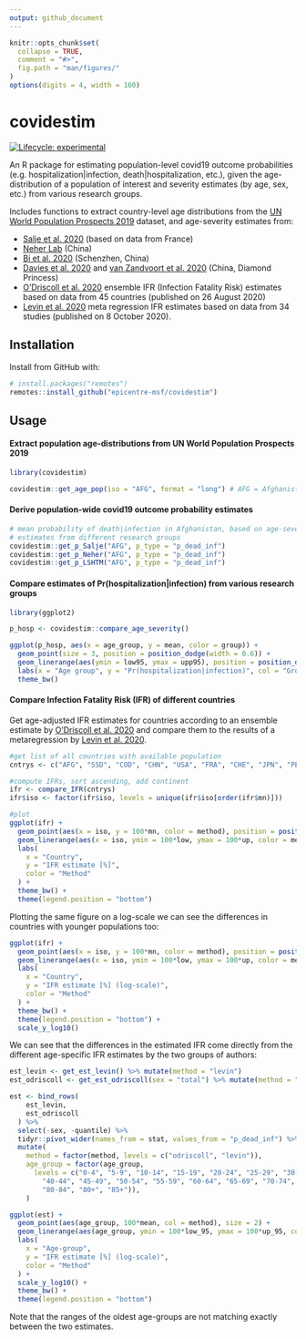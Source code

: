 ```yaml
---
output: github_document
---
```


<!-- README.md is generated from README.Rmd. Please edit that file -->

```r
knitr::opts_chunk$set(
  collapse = TRUE,
  comment = "#>",
  fig.path = "man/figures/"
)
options(digits = 4, width = 160)
```

# covidestim
<!-- badges: start -->
[![Lifecycle: experimental](https://img.shields.io/badge/lifecycle-experimental-orange.svg)](https://www.tidyverse.org/lifecycle/#experimental)
<!-- badges: end -->

An R package for estimating population-level covid19 outcome probabilities (e.g.
hospitalization|infection, death|hospitalization, etc.), given the
age-distribution of a population of interest and severity estimates (by age,
sex, etc.) from various research groups.

Includes functions to extract country-level age distributions from the [UN World
Population Prospects
2019](https://population.un.org/wpp/Download/Standard/Population/) dataset, and
age-severity estimates from:

- [Salje et al. 2020](https://doi.org/10.1126/science.abc3517) (based on data
  from France)
- [Neher Lab](https://doi.org/10.1101/2020.05.05.20091363) (China)
- [Bi et al. 2020](https://doi.org/10.1101/2020.03.03.20028423) (Schenzhen,
  China)
- [Davies et al. 2020](https://doi.org/10.1101/2020.03.24.20043018) and [van
  Zandvoort et al. 2020](https://doi.org/10.1101/2020.04.27.20081711) (China,
  Diamond Princess)
- [O'Driscoll et al. 2020](https://www.medrxiv.org/content/10.1101/2020.08.24.20180851v1) ensemble IFR (Infection Fatality Risk) estimates based on data from 45 countries (published on 26 August 2020)
- [Levin et al. 2020](https://www.medrxiv.org/content/10.1101/2020.07.23.20160895v6) meta regression IFR estimates based on data from 34 studies (published on 8 October 2020).

## Installation

Install from GitHub with:

```r
# install.packages("remotes")
remotes::install_github("epicentre-msf/covidestim")
```

## Usage

#### Extract population age-distributions from UN World Population Prospects 2019

```r
library(covidestim)

covidestim::get_age_pop(iso = "AFG", format = "long") # AFG = Afghanistan
```

#### Derive population-wide covid19 outcome probability estimates

```r
# mean probability of death|infection in Afghanistan, based on age-severity
# estimates from different research groups
covidestim::get_p_Salje("AFG", p_type = "p_dead_inf")
covidestim::get_p_Neher("AFG", p_type = "p_dead_inf")
covidestim::get_p_LSHTM("AFG", p_type = "p_dead_inf")
```

#### Compare estimates of Pr(hospitalization|infection) from various research groups

```r
library(ggplot2)

p_hosp <- covidestim::compare_age_severity()

ggplot(p_hosp, aes(x = age_group, y = mean, color = group)) +
  geom_point(size = 3, position = position_dodge(width = 0.6)) +
  geom_linerange(aes(ymin = low95, ymax = upp95), position = position_dodge(width = 0.6)) +
  labs(x = "Age group", y = "Pr(hospitalization|infection)", col = "Group") +
  theme_bw()
```

#### Compare Infection Fatality Risk (IFR) of different countries

Get age-adjusted IFR estimates for countries according to an ensemble estimate by
[O'Driscoll et al. 2020](https://doi.org/10.1101/2020.08.24.20180851)
and compare them to the results of a metaregression by
[Levin et al. 2020](https://doi.org/10.1101/2020.07.23.20160895).

```r
#get list of all countries with available population
cntrys <- c("AFG", "SSD", "COD", "CHN", "USA", "FRA", "CHE", "JPN", "PER")

#compute IFRs, sort ascending, add continent
ifr <- compare_IFR(cntrys)
ifr$iso <- factor(ifr$iso, levels = unique(ifr$iso[order(ifr$mn)]))

#plot
ggplot(ifr) +
  geom_point(aes(x = iso, y = 100*mn, color = method), position = position_dodge(width = .3), size = 2) +
  geom_linerange(aes(x = iso, ymin = 100*low, ymax = 100*up, color = method), position = position_dodge(width = .3)) +
  labs(
    x = "Country",
    y = "IFR estimate [%]",
    color = "Method"
  ) +
  theme_bw() +
  theme(legend.position = "bottom")
```

Plotting the same figure on a log-scale we can see the differences in countries with younger
populations too:

```r
ggplot(ifr) +
  geom_point(aes(x = iso, y = 100*mn, color = method), position = position_dodge(width = .3), size = 2) +
  geom_linerange(aes(x = iso, ymin = 100*low, ymax = 100*up, color = method), position = position_dodge(width = .3)) +
  labs(
    x = "Country",
    y = "IFR estimate [%] (log-scale)",
    color = "Method"
  ) +
  theme_bw() +
  theme(legend.position = "bottom") +
  scale_y_log10()
```


We can see that the differences in the estimated IFR come directly from the
different age-specific IFR estimates by the two groups of authors:


```r
est_levin <- get_est_levin() %>% mutate(method = "levin")
est_odriscoll <- get_est_odriscoll(sex = "total") %>% mutate(method = "odriscoll")

est <- bind_rows(
    est_levin,
    est_odriscoll
  ) %>%
  select(-sex, -quantile) %>%
  tidyr::pivot_wider(names_from = stat, values_from = "p_dead_inf") %>%
  mutate(
    method = factor(method, levels = c("odriscoll", "levin")),
    age_group = factor(age_group,
      levels = c("0-4", "5-9", "10-14", "15-19", "20-24", "25-29", "30-34", "35-39",
        "40-44", "45-49", "50-54", "55-59", "60-64", "65-69", "70-74", "75-79",
        "80-84", "80+", "85+")),
    )

ggplot(est) +
  geom_point(aes(age_group, 100*mean, col = method), size = 2) +
  geom_linerange(aes(age_group, ymin = 100*low_95, ymax = 100*up_95, col = method)) +
  labs(
    x = "Age-group",
    y = "IFR estimate [%] (log-scale)",
    color = "Method"
  ) +
  scale_y_log10() +
  theme_bw() +
  theme(legend.position = "bottom")
```

Note that the ranges of the oldest age-groups are not matching exactly between the two estimates.
